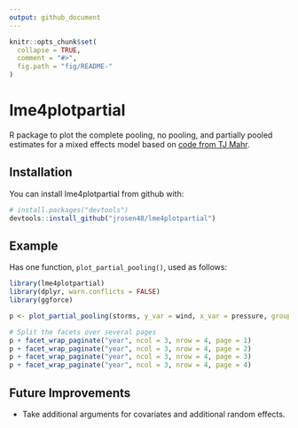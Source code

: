 ```yaml
---
output: github_document
---
```


<!-- README.md is generated from README.Rmd. Please edit that file -->

```r
knitr::opts_chunk$set(
  collapse = TRUE,
  comment = "#>",
  fig.path = "fig/README-"
)
```

# lme4plotpartial

R package to plot the complete pooling, no pooling, and partially pooled
estimates for a mixed effects model based on 
[code from TJ Mahr](https://tjmahr.github.io/plotting-partial-pooling-in-mixed-effects-models/).

## Installation

You can install lme4plotpartial from github with:

```r
# install.packages("devtools")
devtools::install_github("jrosen48/lme4plotpartial")
```

## Example

Has one function, `plot_partial_pooling()`, used as follows:

```r
library(lme4plotpartial)
library(dplyr, warn.conflicts = FALSE)
library(ggforce)

p <- plot_partial_pooling(storms, y_var = wind, x_var = pressure, group = year)

# Split the facets over several pages
p + facet_wrap_paginate("year", ncol = 3, nrow = 4, page = 1)
p + facet_wrap_paginate("year", ncol = 3, nrow = 4, page = 2) 
p + facet_wrap_paginate("year", ncol = 3, nrow = 4, page = 3) 
p + facet_wrap_paginate("year", ncol = 3, nrow = 4, page = 4) 
```

## Future Improvements
 
- Take additional arguments for covariates and additional random effects. 
